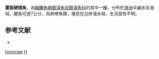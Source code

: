 {{Speciesbox 
| status = NE
| status_system = IUCN3.1
| taxon = Craterocephalus honoriae
| authority = [[Ogilby|Ogilby]], 1912
| synonyms = *''Atherina honoriae'',Ogilby, 1912
}}
'''霍諾硬頭魚'''，為[[輻鰭魚綱|輻鰭魚綱]][[銀漢魚目|銀漢魚目]][[銀漢魚科|銀漢魚科]]的其中一[[種|種]]，分布於[[澳洲|澳洲]]半鹹水及海域，體長可達7公分，為熱帶魚類，棲息在沿岸淺水域，生活習性不明。

==参考文献==
*{{FishBase_species|genus=Craterocephalus|species=honoriae|year=2016|month=4}}

{{Taxonbar|from=Q2187478}}

[[Category:硬頭魚屬|honoriae]]
[[Category:_1912年描述的鱼类|H]]


{{魚類小作品}}